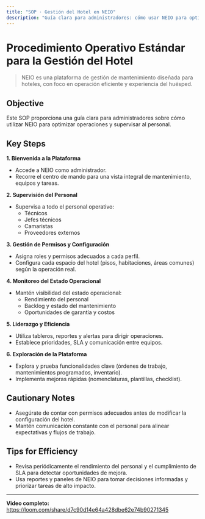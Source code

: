 ```yaml
---
title: "SOP · Gestión del Hotel en NEIO"
description: "Guía clara para administradores: cómo usar NEIO para optimizar operaciones y supervisar al personal."
---
```


# Procedimiento Operativo Estándar para la Gestión del Hotel

> NEIO es una plataforma de gestión de mantenimiento diseñada para hoteles, con foco en operación eficiente y experiencia del huésped.

## Objective

Este SOP proporciona una guía clara para administradores sobre cómo utilizar NEIO para optimizar operaciones y supervisar al personal.

## Key Steps

**1. Bienvenida a la Plataforma** 

- Accede a NEIO como administrador.
- Recorre el centro de mando para una vista integral de mantenimiento, equipos y tareas.

**2. Supervisión del Personal**

- Supervisa a todo el personal operativo:
  - Técnicos
  - Jefes técnicos
  - Camaristas
  - Proveedores externos

**3. Gestión de Permisos y Configuración** 

- Asigna roles y permisos adecuados a cada perfil.
- Configura cada espacio del hotel (pisos, habitaciones, áreas comunes) según la operación real.

**4. Monitoreo del Estado Operacional** 

- Mantén visibilidad del estado operacional:
  - Rendimiento del personal
  - Backlog y estado del mantenimiento
  - Oportunidades de garantía y costos

**5. Liderazgo y Eficiencia** 

- Utiliza tableros, reportes y alertas para dirigir operaciones.
- Establece prioridades, SLA y comunicación entre equipos.

**6. Exploración de la Plataforma**

- Explora y prueba funcionalidades clave (órdenes de trabajo, mantenimientos programados, inventario).
- Implementa mejoras rápidas (nomenclaturas, plantillas, checklist).

## Cautionary Notes

- Asegúrate de contar con permisos adecuados antes de modificar la configuración del hotel.
- Mantén comunicación constante con el personal para alinear expectativas y flujos de trabajo.

## Tips for Efficiency

- Revisa periódicamente el rendimiento del personal y el cumplimiento de SLA para detectar oportunidades de mejora.
- Usa reportes y paneles de NEIO para tomar decisiones informadas y priorizar tareas de alto impacto.

---

**Video completo:** <https://loom.com/share/d7c90d14e64a428dbe62e74b90271345>
